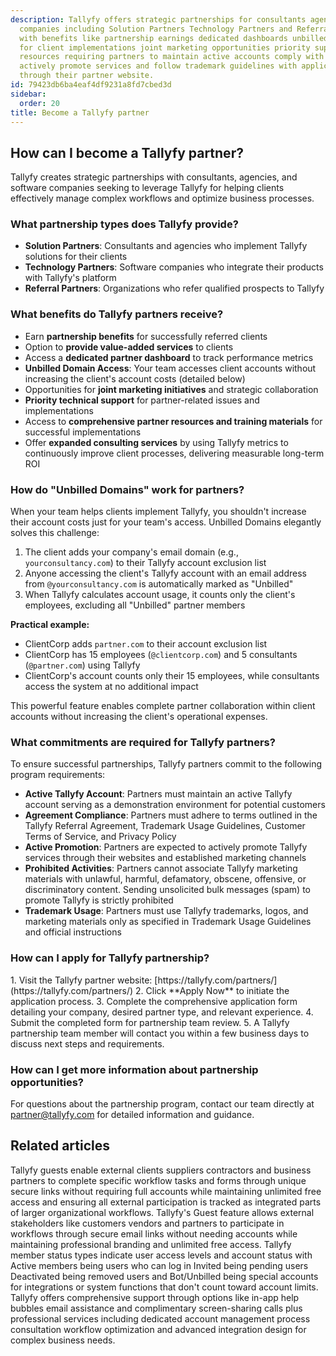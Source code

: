 ```yaml
---
description: Tallyfy offers strategic partnerships for consultants agencies and software
  companies including Solution Partners Technology Partners and Referral Partners
  with benefits like partnership earnings dedicated dashboards unbilled domain access
  for client implementations joint marketing opportunities priority support and comprehensive
  resources requiring partners to maintain active accounts comply with agreements
  actively promote services and follow trademark guidelines with applications processed
  through their partner website.
id: 79423db6ba4eaf4df9231a8fd7cbed3d
sidebar:
  order: 20
title: Become a Tallyfy partner
---
```



## How can I become a Tallyfy partner?

Tallyfy creates strategic partnerships with consultants, agencies, and software companies seeking to leverage Tallyfy for helping clients effectively manage complex workflows and optimize business processes.

### What partnership types does Tallyfy provide?

- **Solution Partners**: Consultants and agencies who implement Tallyfy solutions for their clients
- **Technology Partners**: Software companies who integrate their products with Tallyfy's platform
- **Referral Partners**: Organizations who refer qualified prospects to Tallyfy

### What benefits do Tallyfy partners receive?

- Earn **partnership benefits** for successfully referred clients
- Option to **provide value-added services** to clients
- Access a **dedicated partner dashboard** to track performance metrics
- **Unbilled Domain Access**: Your team accesses client accounts without increasing the client's account costs (detailed below)
- Opportunities for **joint marketing initiatives** and strategic collaboration
- **Priority technical support** for partner-related issues and implementations
- Access to **comprehensive partner resources and training materials** for successful implementations
- Offer **expanded consulting services** by using Tallyfy metrics to continuously improve client processes, delivering measurable long-term ROI

### How do "Unbilled Domains" work for partners?

When your team helps clients implement Tallyfy, you shouldn't increase their account costs just for your team's access. Unbilled Domains elegantly solves this challenge:

1. The client adds your company's email domain (e.g., `yourconsultancy.com`) to their Tallyfy account exclusion list
2. Anyone accessing the client's Tallyfy account with an email address from `@yourconsultancy.com` is automatically marked as "Unbilled"
3. When Tallyfy calculates account usage, it counts only the client's employees, excluding all "Unbilled" partner members

**Practical example:**
- ClientCorp adds `partner.com` to their account exclusion list
- ClientCorp has 15 employees (`@clientcorp.com`) and 5 consultants (`@partner.com`) using Tallyfy
- ClientCorp's account counts only their 15 employees, while consultants access the system at no additional impact

This powerful feature enables complete partner collaboration within client accounts without increasing the client's operational expenses.

### What commitments are required for Tallyfy partners?

To ensure successful partnerships, Tallyfy partners commit to the following program requirements:

- **Active Tallyfy Account**: Partners must maintain an active Tallyfy account serving as a demonstration environment for potential customers
- **Agreement Compliance**: Partners must adhere to terms outlined in the Tallyfy Referral Agreement, Trademark Usage Guidelines, Customer Terms of Service, and Privacy Policy
- **Active Promotion**: Partners are expected to actively promote Tallyfy services through their websites and established marketing channels
- **Prohibited Activities**: Partners cannot associate Tallyfy marketing materials with unlawful, harmful, defamatory, obscene, offensive, or discriminatory content. Sending unsolicited bulk messages (spam) to promote Tallyfy is strictly prohibited
- **Trademark Usage**: Partners must use Tallyfy trademarks, logos, and marketing materials only as specified in Trademark Usage Guidelines and official instructions

### How can I apply for Tallyfy partnership?

<Steps>
1. Visit the Tallyfy partner website: [https://tallyfy.com/partners/](https://tallyfy.com/partners/)
2. Click **Apply Now** to initiate the application process.
3. Complete the comprehensive application form detailing your company, desired partner type, and relevant experience.
4. Submit the completed form for partnership team review.
5. A Tallyfy partnership team member will contact you within a few business days to discuss next steps and requirements.
</Steps>

### How can I get more information about partnership opportunities?

For questions about the partnership program, contact our team directly at [partner@tallyfy.com](mailto:partner@tallyfy.com) for detailed information and guidance.


## Related articles
<CardGrid>
<LinkTitleCard header="<b>Documenting > Guests</b>" href="/products/pro/documenting/guests/" > Tallyfy guests enable external clients suppliers contractors and business partners to complete specific workflow tasks and forms through unique secure links without requiring full accounts while maintaining unlimited free access and ensuring all external participation is tracked as integrated parts of larger organizational workflows. </LinkTitleCard>
<LinkTitleCard header="<b>Features > Customer facing</b>" href="/products/pro/tutorials/features/customer-facing/" > Tallyfy's Guest feature allows external stakeholders like customers vendors and partners to participate in workflows through secure email links without needing accounts while maintaining professional branding and unlimited free access. </LinkTitleCard>
<LinkTitleCard header="<b>Org Settings > Member statuses</b>" href="/products/pro/settings/org-settings/understanding-member-statuses/" > Tallyfy member status types indicate user access levels and account status with Active members being users who can log in Invited being pending users Deactivated being removed users and Bot/Unbilled being special accounts for integrations or system functions that don't count toward account limits. </LinkTitleCard>
<LinkTitleCard header="<b>Support > Contact support</b>" href="/products/pro/miscellaneous/support/how-can-i-contact-tallyfys-support-team/" > Tallyfy offers comprehensive support through options like in-app help bubbles email assistance and complimentary screen-sharing calls plus professional services including dedicated account management process consultation workflow optimization and advanced integration design for complex business needs. </LinkTitleCard>
</CardGrid>